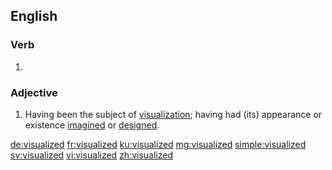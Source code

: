 ==English==

===Verb===
{{head|en|verb form}}

# {{en-past of|visualize}}

===Adjective===
{{en-adj}}

# Having been the subject of [[visualization]]; having had (its) appearance or existence [[imagined]] or [[designed]].

[[de:visualized]]
[[fr:visualized]]
[[ku:visualized]]
[[mg:visualized]]
[[simple:visualized]]
[[sv:visualized]]
[[vi:visualized]]
[[zh:visualized]]